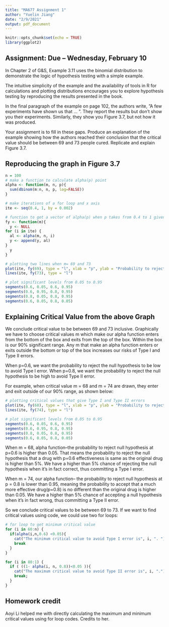 ```yaml
---
title: "MA677 Assignment 1"
author: "Yuelin Jiang"
date: "2/9/2021"
output: pdf_document
---
```


```r
knitr::opts_chunk$set(echo = TRUE)
library(ggplot2)
```

## Assignment: Due – Wednesday, February 10


In Chapter 2 of G&S, Example 3.11 uses the binomial distribution to demonstrate the logic of
hypothesis testing with a simple example. 

The intuitive simplicity of the example and the availability of tools in R for calculations and plotting distributions encourages you to explore hypothesis testing by reproducing the results presented in the book.

In the final paragraph of the example on page 102, the authors write, ”A few experiments have
shown us that ... ”. They report the results but don’t show you their experiments. Similarly, they
show you Figure 3.7, but not how it was produced.

Your assignment is to fill in these gaps. Produce an explanation of the example showing how the
authors reached their conclusion that the critical value should be between 69 and 73 people cured.
Replicate and explain Figure 3.7.


## Reproducing the graph in Figure 3.7 


```r
n = 100
# make a function to calculate alpha(p) point
alpha <- function(m, n, p){
  sum(dbinom(m:n, n, p, log=FALSE))
}

# make iterations of a for loop and x axis
ite <- seq(0.4, 1, by = 0.002)

# function to get a vector of alpha(p) when p takes from 0.4 to 1 given m
fy <- function(m){
  y <- NULL
for (i in ite) {
  al <- alpha(m, n, i)
  y <- append(y, al)
}
  y
}

# plotting two lines when m= 69 and 73
plot(ite, fy(69), type = "l", xlab = "p", ylab = "Probability to reject null hypothesis")
lines(ite, fy(73), type = "l")

# plot significant levels from 0.05 to 0.95
segments(0.6, 0.05, 0.6, 0.95)
segments(0.6, 0.95, 0.8, 0.95)
segments(0.8, 0.05, 0.8, 0.95)
segments(0.6, 0.05, 0.8, 0.05)
```



## Explaining Critical Value from the above Graph 


We conclude critical value to be between 69 and 73 inclusive. Graphically we have to choose critical values m which make our alpha function enters from the bottom of the box and exits from the top of the box. Within the box is our 90% significant range. Any m that make an alpha function enters or exits outside the bottom or top of the box increases our risks of Type I and Type II errors. 

When p=0.6, we want the probability to reject the null hypothesis to be low to avoid Type I error. 
When p=0.8, we want the probability to reject the null hypothesis to be high to avoid Type II error. 

For example, when critical value m = 68 and m = 74 are drawn, they enter and exit outside of our 90% range, as shown below:

```r
# plotting critical values that give Type I and Type II errors 
plot(ite, fy(68), type = "l", xlab = "p", ylab = "Probability to reject null hypothesis")
lines(ite, fy(74), type = "l")

# plot significant levels from 0.05 to 0.95
segments(0.6, 0.05, 0.6, 0.95)
segments(0.6, 0.95, 0.8, 0.95)
segments(0.8, 0.05, 0.8, 0.95)
segments(0.6, 0.05, 0.8, 0.05)
```

When m = 68, alpha function--the probability to reject null hypothesis at p=0.6 is higher than 0.05. That means the probability to reject the null hypothesis that a drug with p=0.6 effectiveness is same as the original drug is higher than 5%. We have a higher than 5% chance of rejecting the null hypothesis when it's in fact correct, thus committing a Type I error. 

When m = 74, our alpha function-- the probability to reject null hypothesis at p = 0.8 is lower than 0.95, meaning the probability to accept that a much more effective drug(p=0.8) is no different than the original drug is higher than 0.05. We have a higher than 5% chance of accepting a null hypothesis when it's in fact wrong, thus committing a Type II error.

So we conclude critical values to be between 69 to 73. 
If we want to find critical values using code, we could use two for loops:

```r
# for loop to get minimum critical value
for (i in 60:n) {
  if(alpha(i,n,0.6) <0.05){
    cat("The minimum critical value to avoid Type I error is", i, ". ")
    break
  }
}

for (i in 80:1) {
  if ( ((1- alpha(i, n, 0.8))<0.05 )){
    cat("The maximum critical value to avoid Type II error is", i, ".")
    break;
  }
}
```

## Homework credit

Aoyi Li helped me with directly calculating the maximum and minimum critical values using for loop codes. Credits to her. 

